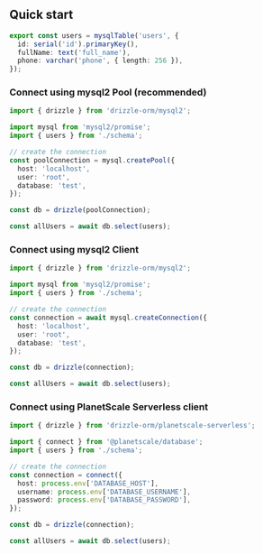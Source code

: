 ## Quick start

```typescript filename="schema.ts" copy
export const users = mysqlTable('users', {
  id: serial('id').primaryKey(),
  fullName: text('full_name'),
  phone: varchar('phone', { length: 256 }),
});
```

### Connect using mysql2 Pool (recommended)

```typescript filename="db.ts" copy
import { drizzle } from 'drizzle-orm/mysql2';

import mysql from 'mysql2/promise';
import { users } from './schema';

// create the connection
const poolConnection = mysql.createPool({
  host: 'localhost',
  user: 'root',
  database: 'test',
});

const db = drizzle(poolConnection);

const allUsers = await db.select(users);
```

### Connect using mysql2 Client

```typescript filename="db.ts" copy
import { drizzle } from 'drizzle-orm/mysql2';

import mysql from 'mysql2/promise';
import { users } from './schema';

// create the connection
const connection = await mysql.createConnection({
  host: 'localhost',
  user: 'root',
  database: 'test',
});

const db = drizzle(connection);

const allUsers = await db.select(users);
```

### Connect using PlanetScale Serverless client

```typescript filename="db.ts" copy
import { drizzle } from 'drizzle-orm/planetscale-serverless';

import { connect } from '@planetscale/database';
import { users } from './schema';

// create the connection
const connection = connect({
  host: process.env['DATABASE_HOST'],
  username: process.env['DATABASE_USERNAME'],
  password: process.env['DATABASE_PASSWORD'],
});

const db = drizzle(connection);

const allUsers = await db.select(users);
```